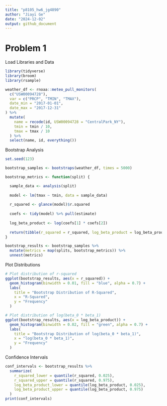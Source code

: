 ```yaml
---
title: "p8105_hw6_jg4890"
author: "Jiayi Ge"
date: "2024-12-02"
output: github_document
---
```

# Problem 1

Load Libraries and Data
```r
library(tidyverse)
library(broom)
library(rsample)

weather_df <- rnoaa::meteo_pull_monitors(
  c("USW00094728"),
  var = c("PRCP", "TMIN", "TMAX"),
  date_min = "2017-01-01",
  date_max = "2017-12-31"
) %>%
  mutate(
    name = recode(id, USW00094728 = "CentralPark_NY"),
    tmin = tmin / 10,
    tmax = tmax / 10
  ) %>%
  select(name, id, everything())
```

Bootstrap Analysis
```r
set.seed(123)

bootstrap_samples <- bootstraps(weather_df, times = 5000)

bootstrap_metrics <- function(split) {

  sample_data <- analysis(split)
  
  model <- lm(tmax ~ tmin, data = sample_data)
  
  r_squared <- glance(model)$r.squared
  
  coefs <- tidy(model) %>% pull(estimate)
  
  log_beta_product <- log(coefs[1] * coefs[2])
  
  return(tibble(r_squared = r_squared, log_beta_product = log_beta_product))
}

bootstrap_results <- bootstrap_samples %>%
  mutate(metrics = map(splits, bootstrap_metrics)) %>%
  unnest(metrics)
```

Plot Distributions

```r
# Plot distribution of r-squared
ggplot(bootstrap_results, aes(x = r_squared)) +
  geom_histogram(binwidth = 0.01, fill = "blue", alpha = 0.7) +
  labs(
    title = "Bootstrap Distribution of R-Squared",
    x = "R-Squared",
    y = "Frequency"
  )

# Plot distribution of log(beta_0 * beta_1)
ggplot(bootstrap_results, aes(x = log_beta_product)) +
  geom_histogram(binwidth = 0.02, fill = "green", alpha = 0.7) +
  labs(
    title = "Bootstrap Distribution of log(beta_0 * beta_1)",
    x = "log(beta_0 * beta_1)",
    y = "Frequency"
  )
```

Confidence Intervals
```r
conf_intervals <- bootstrap_results %>%
  summarize(
    r_squared_lower = quantile(r_squared, 0.025),
    r_squared_upper = quantile(r_squared, 0.975),
    log_beta_product_lower = quantile(log_beta_product, 0.025),
    log_beta_product_upper = quantile(log_beta_product, 0.975)
  )
print(conf_intervals)

```

